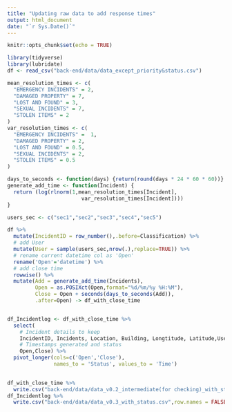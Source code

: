 ```yaml
---
title: "Updating raw data to add response times"
output: html_document
date: "`r Sys.Date()`"
---
```


```r
knitr::opts_chunk$set(echo = TRUE)
```

```r
library(tidyverse)
library(lubridate)
df <- read_csv("back-end/data/data_except_priority&status.csv")
```


```r
mean_resolution_times <- c(
  "EMERGENCY INCIDENTS" = 2,
  "DAMAGED PROPERTY" = 7,
  "LOST AND FOUND" = 3,
  "SEXUAL INCIDENTS" = 7,
  "STOLEN ITEMS" = 2
)
var_resolution_times <- c(
  "EMERGENCY INCIDENTS" =  1,
  "DAMAGED PROPERTY" = 2,
  "LOST AND FOUND" = 0.5,
  "SEXUAL INCIDENTS" = 2,
  "STOLEN ITEMS" = 0.5
)

days_to_seconds <- function(days) {return(round(days * 24 * 60 * 60))}
generate_add_time <- function(Incident) {
  return (log(rlnorm(1,mean_resolution_times[Incident],
                        var_resolution_times[Incident])))
}

users_sec <- c("sec1","sec2","sec3","sec4","sec5")

df %>%
  mutate(IncidentID = row_number(),.before=Classification) %>% 
  # add User
  mutate(User = sample(users_sec,nrow(.),replace=TRUE)) %>% 
  # rename current datetime col as 'Open'
  rename('Open'='datetime') %>% 
  # add close time
  rowwise() %>% 
  mutate(Add = generate_add_time(Incidents),
         Open = as.POSIXct(Open,format="%d/%m/%y %H:%M"),
         Close = Open + seconds(days_to_seconds(Add)),
         .after=Open) -> df_with_close_time


df_Incidentlog <- df_with_close_time %>% 
  select( 
    # Incident details to keep
    IncidentID, Incidents, Location, Building, Longtitude, Latitude,User,
    # Timestamps generated and status
    Open,Close) %>% 
  pivot_longer(cols=c('Open','Close'),
               names_to = 'Status', values_to = 'Time')
  
```

```r
df_with_close_time %>% 
  write.csv("back-end/data/data_v0.2_intermediate(for checking)_with_status.csv",row.names = FALSE)
df_Incidentlog %>% 
  write.csv("back-end/data/data_v0.3_with_status.csv",row.names = FALSE)
```





